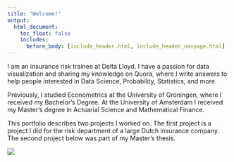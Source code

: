 ```yaml
---
title: "Welcome!"
output:
  html_document:
    toc_float: false
    includes:
      before_body: [include_header.html, include_header_navpage.html]
---
```


I am an insurance risk trainee at Delta Lloyd. I have a passion for data visualization and sharing my knowledge on Quora, where I write answers to help people interested in Data Science, Probability, Statistics, and more.

Previously, I studied Econometrics at the University of Groningen, where I received my Bachelor's Degree. At the University of Amsterdam I received my Master's degree in Actuarial Science and Mathematical Finance.

This portfolio describes two projects I worked on. The first project is a project I did for the risk department of a large Dutch insurance company. The second project below was part of my Master's thesis.

![](images/lab_datascience.jpg)





